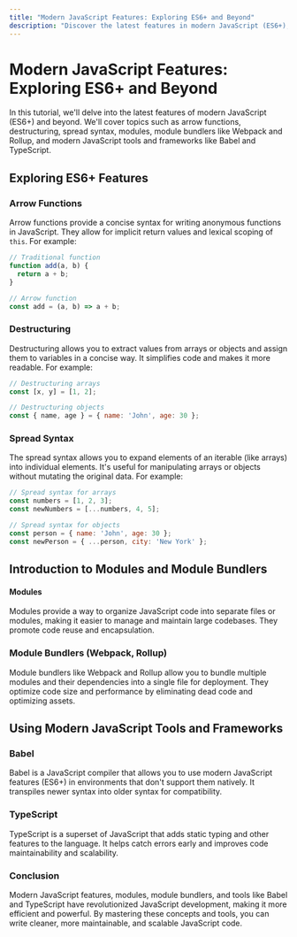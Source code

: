 ```yaml
---
title: "Modern JavaScript Features: Exploring ES6+ and Beyond"
description: "Discover the latest features in modern JavaScript (ES6+), including arrow functions, destructuring, and spread syntax. Learn about modules and module bundlers like Webpack and Rollup, and explore modern JavaScript tools and frameworks such as Babel and TypeScript."
---
```


# Modern JavaScript Features: Exploring ES6+ and Beyond

In this tutorial, we'll delve into the latest features of modern JavaScript (ES6+) and beyond. We'll cover topics such as arrow functions, destructuring, spread syntax, modules, module bundlers like Webpack and Rollup, and modern JavaScript tools and frameworks like Babel and TypeScript.

## Exploring ES6+ Features

### Arrow Functions

Arrow functions provide a concise syntax for writing anonymous functions in JavaScript. They allow for implicit return values and lexical scoping of `this`. For example:

```javascript
// Traditional function
function add(a, b) {
  return a + b;
}

// Arrow function
const add = (a, b) => a + b;
```
### Destructuring
Destructuring allows you to extract values from arrays or objects and assign them to variables in a concise way. It simplifies code and makes it more readable. For example:

```javascript
// Destructuring arrays
const [x, y] = [1, 2];

// Destructuring objects
const { name, age } = { name: 'John', age: 30 };
```
### Spread Syntax
The spread syntax allows you to expand elements of an iterable (like arrays) into individual elements. It's useful for manipulating arrays or objects without mutating the original data. For example:

```javascript
// Spread syntax for arrays
const numbers = [1, 2, 3];
const newNumbers = [...numbers, 4, 5];

// Spread syntax for objects
const person = { name: 'John', age: 30 };
const newPerson = { ...person, city: 'New York' };
```
## Introduction to Modules and Module Bundlers
#### Modules
Modules provide a way to organize JavaScript code into separate files or modules, making it easier to manage and maintain large codebases. They promote code reuse and encapsulation.

### Module Bundlers (Webpack, Rollup)
Module bundlers like Webpack and Rollup allow you to bundle multiple modules and their dependencies into a single file for deployment. They optimize code size and performance by eliminating dead code and optimizing assets.

## Using Modern JavaScript Tools and Frameworks
### Babel
Babel is a JavaScript compiler that allows you to use modern JavaScript features (ES6+) in environments that don't support them natively. It transpiles newer syntax into older syntax for compatibility.

### TypeScript
TypeScript is a superset of JavaScript that adds static typing and other features to the language. It helps catch errors early and improves code maintainability and scalability.

### Conclusion
Modern JavaScript features, modules, module bundlers, and tools like Babel and TypeScript have revolutionized JavaScript development, making it more efficient and powerful. By mastering these concepts and tools, you can write cleaner, more maintainable, and scalable JavaScript code.
